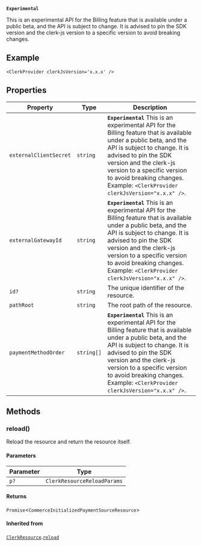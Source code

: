 **`Experimental`**

This is an experimental API for the Billing feature that is available under a public beta, and the API is subject to change.
It is advised to pin the SDK version and the clerk-js version to a specific version to avoid breaking changes.

## Example

```tsx
<ClerkProvider clerkJsVersion='x.x.x' />
```

## Properties

| Property                                                 | Type                  | Description                                                                                                                                                                                                                                                                                                         |
| -------------------------------------------------------- | --------------------- | ------------------------------------------------------------------------------------------------------------------------------------------------------------------------------------------------------------------------------------------------------------------------------------------------------------------- |
| <a id="externalclientsecret"></a> `externalClientSecret` | `string`              | **`Experimental`** This is an experimental API for the Billing feature that is available under a public beta, and the API is subject to change. It is advised to pin the SDK version and the clerk-js version to a specific version to avoid breaking changes. Example: `<ClerkProvider clerkJsVersion="x.x.x" />`. |
| <a id="externalgatewayid"></a> `externalGatewayId`       | `string`              | **`Experimental`** This is an experimental API for the Billing feature that is available under a public beta, and the API is subject to change. It is advised to pin the SDK version and the clerk-js version to a specific version to avoid breaking changes. Example: `<ClerkProvider clerkJsVersion="x.x.x" />`. |
| <a id="id"></a> `id?`                                    | `string`              | The unique identifier of the resource.                                                                                                                                                                                                                                                                              |
| <a id="pathroot"></a> `pathRoot`                         | `string`              | The root path of the resource.                                                                                                                                                                                                                                                                                      |
| <a id="paymentmethodorder"></a> `paymentMethodOrder`     | <code>string[]</code> | **`Experimental`** This is an experimental API for the Billing feature that is available under a public beta, and the API is subject to change. It is advised to pin the SDK version and the clerk-js version to a specific version to avoid breaking changes. Example: `<ClerkProvider clerkJsVersion="x.x.x" />`. |

## Methods

### reload()

Reload the resource and return the resource itself.

#### Parameters

| Parameter | Type                        |
| --------- | --------------------------- |
| `p?`      | `ClerkResourceReloadParams` |

#### Returns

`Promise`\<`CommerceInitializedPaymentSourceResource`\>

#### Inherited from

[`ClerkResource`](clerk-resource.mdx).[`reload`](clerk-resource.mdx#reload)
